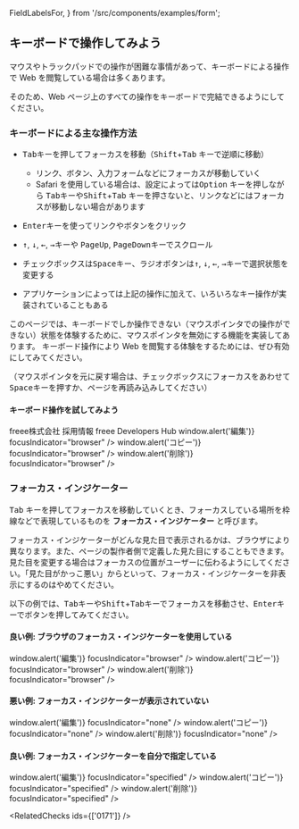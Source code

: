   FieldLabelsFor,
} from '/src/components/examples/form';

<Title>キーボードで操作してみよう</Title>

## キーボードで操作してみよう

マウスやトラックパッドでの操作が困難な事情があって、キーボードによる操作で Web を閲覧している場合は多くあります。

そのため、Web ページ上のすべての操作をキーボードで完結できるようにしてください。

### キーボードによる主な操作方法

- <kbd>Tab</kbd>キーを押してフォーカスを移動（<kbd>Shift</kbd>+<kbd>Tab</kbd>
  キーで逆順に移動）

  - リンク、ボタン、入力フォームなどにフォーカスが移動していく
  - Safari を使用している場合は、設定によっては<kbd>Option</kbd> キーを押しながら
    <kbd>Tab</kbd>キーや<kbd>Shift</kbd>+<kbd>Tab</kbd>
    キーを押さないと、リンクなどにはフォーカスが移動しない場合があります

- <kbd>Enter</kbd>キーを使ってリンクやボタンをクリック
- <kbd>↑</kbd>, <kbd>↓</kbd>, <kbd>←</kbd>, <kbd>→</kbd>キーや
  <kbd>PageUp</kbd>, <kbd>PageDown</kbd>キーでスクロール
- チェックボックスは<kbd>Space</kbd>キー、ラジオボタンは<kbd>↑</kbd>, <kbd>↓</kbd>, <kbd>←</kbd>, <kbd>→</kbd>キーで選択状態を変更する
- アプリケーションによっては上記の操作に加えて、いろいろなキー操作が実装されていることもある

このページでは、キーボードでしか操作できない（マウスポインタでの操作ができない）状態を体験するために、マウスポインタを無効にする機能を実装してあります。
キーボード操作により Web を閲覧する体験をするためには、ぜひ有効にしてみてください。

（マウスポインタを元に戻す場合は、チェックボックスにフォーカスをあわせて<kbd>Space</kbd>キーを押すか、ページを再読み込みしてください）

#### キーボード操作を試してみよう

<ExampleContainer>
  <TextLink href="https://corp.freee.co.jp">freee株式会社</TextLink>
  <TextLink href="https://jobs.freee.co.jp">採用情報</TextLink>
  <TextLink href="https://developers.freee.co.jp">freee Developers Hub</TextLink>
</ExampleContainer>
<ExampleContainer>
  <IconButton
    IconComponent={MdEdit}
    aria-label="編集"
    onClick={() => window.alert('編集')}
    focusIndicator="browser"
  />
  <IconButton
    IconComponent={MdContentCopy}
    aria-label="コピー"
    onClick={() => window.alert('コピー')}
    focusIndicator="browser"
  />
  <IconButton
    IconComponent={MdDelete}
    aria-label="削除"
    onClick={() => window.alert('削除')}
    focusIndicator="browser"
  />
</ExampleContainer>

<FieldLabelsFor />

### フォーカス・インジケーター

<kbd>Tab</kbd>
キーを押してフォーカスを移動していくとき、フォーカスしている場所を枠線などで表現しているものを
<strong>フォーカス・インジケーター</strong> と呼びます。

フォーカス・インジケーターがどんな見た目で表示されるかは、ブラウザにより異なります。また、ページの製作者側で定義した見た目にすることもできます。
見た目を変更する場合はフォーカスの位置がユーザーに伝わるようにしてください。「見た目がかっこ悪い」からといって、フォーカス・インジケーターを非表示にするのはやめてください。

以下の例では、<kbd>Tab</kbd>キーや<kbd>Shift</kbd>+<kbd>Tab</kbd>キーでフォーカスを移動させ、<kbd>Enter</kbd>キーでボタンを押してみてください。

#### 良い例: ブラウザのフォーカス・インジケーターを使用している

<ExampleContainer>
  <IconButton
    IconComponent={MdEdit}
    aria-label="編集"
    onClick={() => window.alert('編集')}
    focusIndicator="browser"
  />
  <IconButton
    IconComponent={MdContentCopy}
    aria-label="コピー"
    onClick={() => window.alert('コピー')}
    focusIndicator="browser"
  />
  <IconButton
    IconComponent={MdDelete}
    aria-label="削除"
    onClick={() => window.alert('削除')}
    focusIndicator="browser"
  />
</ExampleContainer>

#### 悪い例: フォーカス・インジケーターが表示されていない

<ExampleContainer>
  <IconButton
    IconComponent={MdEdit}
    aria-label="編集"
    onClick={() => window.alert('編集')}
    focusIndicator="none"
  />
  <IconButton
    IconComponent={MdContentCopy}
    aria-label="コピー"
    onClick={() => window.alert('コピー')}
    focusIndicator="none"
  />
  <IconButton
    IconComponent={MdDelete}
    aria-label="削除"
    onClick={() => window.alert('削除')}
    focusIndicator="none"
  />
</ExampleContainer>

#### 良い例: フォーカス・インジケーターを自分で指定している

<ExampleContainer>
  <IconButton
    IconComponent={MdEdit}
    aria-label="編集"
    onClick={() => window.alert('編集')}
    focusIndicator="specified"
  />
  <IconButton
    IconComponent={MdContentCopy}
    aria-label="コピー"
    onClick={() => window.alert('コピー')}
    focusIndicator="specified"
  />
  <IconButton
    IconComponent={MdDelete}
    aria-label="削除"
    onClick={() => window.alert('削除')}
    focusIndicator="specified"
  />
</ExampleContainer>


<RelatedChecks ids={['0171']} />

